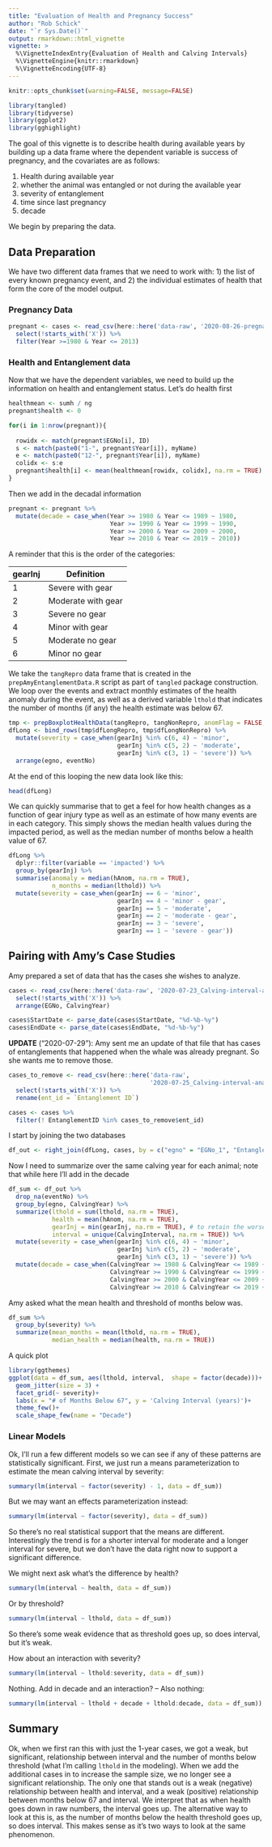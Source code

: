 ```yaml
---
title: "Evaluation of Health and Pregnancy Success"
author: "Rob Schick"
date: "`r Sys.Date()`"
output: rmarkdown::html_vignette
vignette: >
  %\VignetteIndexEntry{Evaluation of Health and Calving Intervals}
  %\VignetteEngine{knitr::rmarkdown}
  %\VignetteEncoding{UTF-8}
---
```


```r
knitr::opts_chunk$set(warning=FALSE, message=FALSE)

library(tangled)
library(tidyverse)
library(ggplot2)
library(gghighlight)
```

The goal of this vignette is to describe health during available years by building up a data frame where the dependent variable is success of pregnancy, and the covariates are as follows:

1. Health during available year
2. whether the animal was entangled or not during the available year
3. severity of entanglement
4. time since last pregnancy
5. decade

We begin by preparing the data.

## Data Preparation
We have two different data frames that we need to work with: 1)  the list of every known pregnancy event, and 2) the individual estimates of health that form the core of the model output.

### Pregnancy Data

```r
pregnant <- cases <- read_csv(here::here('data-raw', '2020-08-26-pregnancy_yes-no.csv'))%>% 
  select(!starts_with('X')) %>% 
  filter(Year >=1980 & Year <= 2013)
```

### Health and Entanglement data
Now that we have the dependent variables, we need to build up the information on health and entanglement status. Let's do health first

```r
healthmean <- sumh / ng
pregnant$health <- 0

for(i in 1:nrow(pregnant)){
    
  rowidx <- match(pregnant$EGNo[i], ID)
  s <- match(paste0("1-", pregnant$Year[i]), myName)
  e <- match(paste0("12-", pregnant$Year[i]), myName)
  colidx <- s:e  
  pregnant$health[i] <- mean(healthmean[rowidx, colidx], na.rm = TRUE)
}
```

Then we add in the decadal information

```r
pregnant <- pregnant %>% 
  mutate(decade = case_when(Year >= 1980 & Year <= 1989 ~ 1980,
                            Year >= 1990 & Year <= 1999 ~ 1990,
                            Year >= 2000 & Year <= 2009 ~ 2000,
                            Year >= 2010 & Year <= 2019 ~ 2010))
```


A reminder that this is the order of the categories:

gearInj | Definition
-----------|----------
1 | Severe with gear
2 | Moderate with gear
3 | Severe no gear
4 | Minor with gear
5 | Moderate no gear
6 | Minor no gear

We take the `tangRepro` data frame that is created in the `prepAmyEntanglementData.R` script as part of `tangled` package construction. We loop over the events and extract monthly estimates of the health anomaly during the event, as well as a derived variable `lthold` that indicates the number of months (if any) the health estimate was below 67. 


```r
tmp <- prepBoxplotHealthData(tangRepro, tangNonRepro, anomFlag = FALSE, thold = 67)
dfLong <- bind_rows(tmp$dfLongRepro, tmp$dfLongNonRepro) %>% 
  mutate(severity = case_when(gearInj %in% c(6, 4) ~ 'minor',
                              gearInj %in% c(5, 2) ~ 'moderate',
                              gearInj %in% c(3, 1) ~ 'severe')) %>% 
  arrange(egno, eventNo)
```

At the end of this looping the new data look like this:

```r
head(dfLong)
```

We can quickly summarise that to get a feel for how health changes as a function of gear injury type as well as an estimate of how many events are in each category. This simply shows the median health values during the impacted period, as well as the median number of months below a health value of 67.

```r
dfLong %>% 
  dplyr::filter(variable == 'impacted') %>% 
  group_by(gearInj) %>% 
  summarise(anomaly = median(hAnom, na.rm = TRUE),
            n_months = median(lthold)) %>% 
  mutate(severity = case_when(gearInj == 6 ~ 'minor',
                              gearInj == 4 ~ 'minor - gear',
                              gearInj == 5 ~ 'moderate',
                              gearInj == 2 ~ 'moderate - gear',
                              gearInj == 3 ~ 'severe',
                              gearInj == 1 ~ 'severe - gear'))
```

## Pairing with Amy's Case Studies

Amy prepared a set of data that has the cases she wishes to analyze.

```r
cases <- read_csv(here::here('data-raw', '2020-07-23_Calving-interval-analysis_Case-Study_all-cases.csv')) %>% 
  select(!starts_with('X')) %>% 
  arrange(EGNo, CalvingYear)

cases$StartDate <- parse_date(cases$StartDate, "%d-%b-%y")
cases$EndDate <- parse_date(cases$EndDate, "%d-%b-%y")


```

__UPDATE__ ("2020-07-29"): Amy sent me an update of that file that has cases of entanglements that happened when the whale was already pregnant. So she wants me to remove those.

```r
cases_to_remove <- read_csv(here::here('data-raw', 
                                       '2020-07-25_Calving-interval-analysis_cases-to-remove.csv')) %>% 
  select(!starts_with('X')) %>% 
  rename(ent_id = `Entanglement ID`)

cases <- cases %>% 
  filter(! EntanglementID %in% cases_to_remove$ent_id)
```


I start by joining the two databases

```r
df_out <- right_join(dfLong, cases, by = c("egno" = "EGNo_1", "EntanglementId" = "EntanglementID")) 
```

Now I need to summarize over the same calving year for each animal; note that while here I'll add in the decade

```r
df_sum <- df_out %>% 
  drop_na(eventNo) %>% 
  group_by(egno, CalvingYear) %>% 
  summarize(lthold = sum(lthold, na.rm = TRUE),
            health = mean(hAnom, na.rm = TRUE),
            gearInj = min(gearInj, na.rm = TRUE), # to retain the worse event when there are multiple groupings
            interval = unique(CalvingInterval, na.rm = TRUE)) %>% 
  mutate(severity = case_when(gearInj %in% c(6, 4) ~ 'minor',
                              gearInj %in% c(5, 2) ~ 'moderate',
                              gearInj %in% c(3, 1) ~ 'severe')) %>% 
  mutate(decade = case_when(CalvingYear >= 1980 & CalvingYear <= 1989 ~ 1980,
                            CalvingYear >= 1990 & CalvingYear <= 1999 ~ 1990,
                            CalvingYear >= 2000 & CalvingYear <= 2009 ~ 2000,
                            CalvingYear >= 2010 & CalvingYear <= 2019 ~ 2010))
```

Amy asked what the mean health and threshold of months below was.

```r
df_sum %>% 
  group_by(severity) %>% 
  summarize(mean_months = mean(lthold, na.rm = TRUE),
            median_health = median(health, na.rm = TRUE))
```

A quick plot

```r
library(ggthemes)
ggplot(data = df_sum, aes(lthold, interval,  shape = factor(decade)))+
  geom_jitter(size = 3) +
  facet_grid(~ severity)+
  labs(x = "# of Months Below 67", y = 'Calving Interval (years)')+
  theme_few()+
  scale_shape_few(name = "Decade")
```

### Linear Models
Ok, I'll run a few different models so we can see if any of these patterns are statistically significant. First, we just run a means parameterization to estimate the mean calving interval by severity:

```r
summary(lm(interval ~ factor(severity) - 1, data = df_sum))
```

But we may want an effects parameterization instead:

```r
summary(lm(interval ~ factor(severity), data = df_sum))
```

So there's no real statistical support that the means are different. Interestingly the trend is for a shorter interval for moderate and a longer interval for severe, but we don't have the data right now to support a significant difference. 

We might next ask what's the difference by health?

```r
summary(lm(interval ~ health, data = df_sum))
```

Or by threshold?

```r
summary(lm(interval ~ lthold, data = df_sum))
```

So there's some weak evidence that as threshold goes up, so does interval, but it's weak.

How about an interaction with severity?

```r
summary(lm(interval ~ lthold:severity, data = df_sum))
```

Nothing. Add in decade and an interaction? -- Also nothing:

```r
summary(lm(interval ~ lthold + decade + lthold:decade, data = df_sum))
```

## Summary
Ok, when we first ran this with just the 1-year cases, we got a weak, but significant, relationship between interval and the number of months below threshold (what I'm calling `lthold` in the modeling). When we add the additional cases in to increase the sample size, we no longer see a significant relationship. The only one that stands out is a weak (negative) relationship between health and interval, and a weak (positive) relationship between months below 67 and interval. We interpret that as when health goes down in raw numbers, the interval goes up. The alternative way to look at this is, as the number of months below the health threshold goes up, so does interval. This makes sense as it's two ways to look at the same phenomenon.

